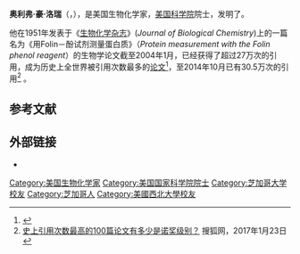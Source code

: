 '''奥利弗·豪·洛瑞'''（{{lang-en|Oliver Howe Lowry}}，{{bd|1910年|7月18日|1996年|6月29日}}），是美国生物化学家，[[美国科学院|美国科学院]]院士，发明了{{tsl|en|Lowry protein assay|Lowry蛋白质测定法}}。

他在1951年发表于《[[生物化学杂志|生物化学杂志]]》(''Journal of Biological Chemistry'')上的一篇名为《用Folin－酚试剂测量蛋白质》（''Protein measurement with the Folin phenol reagent''）的生物学论文截至2004年1月，已经获得了超过27万次的引用，成为历史上全世界被引用次数最多的[[论文|论文]]<ref>{{cite news|author=李斐然|title=美一篇论文成世上被引次数最多论文：超27万次|url=http://news.sciencenet.cn/htmlnews/2011/11/256267.shtm|accessdate=2011-12-01|newspaper=科学网|date=2011-11-30|archive-date=2020-06-24|archive-url=https://web.archive.org/web/20200624222859/http://news.sciencenet.cn/htmlnews/2011/11/256267.shtm|dead-url=no}}</ref>，至2014年10月已有30.5万次的引用<ref>[https://m.sohu.com/a/125002524_219485/?pvid=000115_3w_a 史上引用次数最高的100篇论文有多少是诺奖级别？] {{Wayback|url=https://m.sohu.com/a/125002524_219485/?pvid=000115_3w_a |date=20190915182042 }}搜狐网，2017年1月23日</ref> 。

==参考文献==
<div class="references-small">
<references></references>
</div>

==外部链接==
* {{cite journal|coauthors=ROSEBROUGH, NJ, FARR, AL, RANDALL, RJ|title=Protein measurement with the Folin phenol reagent.|journal=The Journal of biological chemistry|date=1951 Nov|volume=193|issue=1|pages=265-75|pmid=14907713|last=LOWRY|first=OH}}

{{normdaten}}
{{DEFAULTSORT:Lowry}}
[[Category:美国生物化学家|Category:美国生物化学家]]
[[Category:美国国家科学院院士|Category:美国国家科学院院士]]
[[Category:芝加哥大学校友|Category:芝加哥大学校友]]
[[Category:芝加哥人|Category:芝加哥人]]
[[Category:美國西北大學校友|Category:美國西北大學校友]]
{{US-academic-bio-stub}}